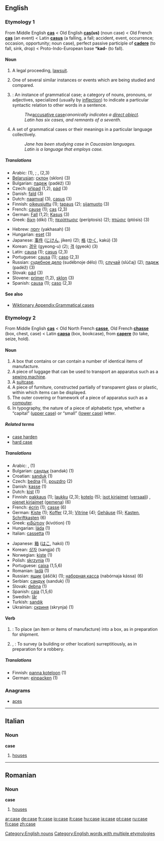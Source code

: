 ==English==

{{rank|hear|least|person|312|case|fact|known|thee}}

===Etymology 1===
From Middle English '''[[cas]]''' < Old English '''[[cas]](us)''' (noun case) < Old French '''[[cas]]''' (an event) < Latin '''[[casus]]''' (a falling, a fall; accident, event, occurrence; occasion, opportunity; noun case), perfect passive participle of '''[[cadere]]''' (to fall, sink, drop) < Proto-Indo-European base *'''kad-''' (to fall).

====Noun====
{{en-noun}}

# {{law}} A legal proceeding, [[lawsuit]].
#One of several similar instances or events which are being studied and compared.
# {{grammar}}: An instance of grammatical case; a category of nouns, pronouns, or adjectives, specialized (usually by [[inflection]]) to indicate a particular syntactic relation to other words in a sentence.
#: ''The ''[[accusative case]]'' canonically indicates a [[direct object]].''
#: ''Latin has six cases, and remnants of a seventh.''
# {{grammar}} {{uncountable}} A set of grammatical cases or their meanings in a particular language collectively.
#: ''Jane has been studying case in Caucasian languages.''
#: ''Latin is a language that employs case.''

=====Translations=====
{{top}}
*Arabic: {{ARchar|[[دعوى|دَعْوَى]]}} {{Unicode|(dáʕwa)}} {{m}} (1), {{ARchar|[[دعاوى|دَعَاوَى]]}} {{Unicode|(daʕáːwa)}} {{p}}; {{ARchar|[[حالة|حَالَةٌ]]}} {{Unicode|(ħáːla)}} {{f}}, {{ARchar|[[حالات|حَالاَتٌ]]}} {{Unicode|(ħaláːt)}} {{p}} (2,3)
*[[Belarusian]]: [[склон]] (sklon) {{m}} (3)
*Bulgarian: [[падеж]] (padéž) {{m}} (3)
*Czech: [[případ]] {{m}} (1,2), [[pád]] {{m}} (3)
*Danish: [[fald]] (3)
*Dutch: [[naamval]] {{m}} (3), [[casus]] {{m}} (3)
*Finnish: [[oikeusjuttu]] (1); [[tapaus]] (2); [[sijamuoto]] (3)
*French: [[cause]] {{f}} (1); [[cas]] {{m}} (2,3)
*German: [[Fall]] {{m}} (1,2); [[Kasus]] {{m}} (3)
*Greek: [[δίκη]] (díki) {{f}} (1); [[περίπτωσις]] (períptosis) {{f}} (2); [[πτώσις]] (ptósis) {{f}} (3)
{{mid}}
*Hebrew: [[יחסה]] (yakhasah) {{f}} (3)
*Hungarian: [[eset]] (3)
*Japanese: [[事件]] ([[じけん]], jíken) (2); [[格]] ([[かく]], kakú) (3)
*Korean: [[경우]] (gyeong-u) (2); [[격]] (gyeok) (3)
*Latin: [[causa]] {{f}} (1); [[casus]] {{m}} (2,3)
*Portuguese: [[causa]] {{f}} (1); [[caso]] {{m}} (2,3)
*Russian: [[судебное дело]] (sudébnoje délo) {{n}} (1); [[случай]] (slúčaj) {{m}} (2); [[падеж]] (padéž) {{m}} (3)
*Slovak: [[pád]] {{m}} (3)
*Slovene: [[primer]] {{m}} (1,2), [[sklon]] {{m}} (3)
*Spanish: [[causa]] {{f}} (1); [[caso]] {{m}} (2,3)
{{bottom}}

====See also====
*[[Wiktionary Appendix:Grammatical cases]]

===Etymology 2===
From Middle English '''[[cas]]''' < Old North French '''[[casse]]''', Old French '''[[chasse]]''' (box, chest, case) < Latin '''[[capsa]]''' (box, bookcase), from '''[[capere]]''' (to take, seize, hold).

====Noun====
{{en-noun}}

# A box that contains or can contain a number of identical items of manufacture.
# A piece of luggage that can be used to transport an apparatus such as a [[sewing machine]].
# A [[suitcase]].
# A piece of furniture, constructed partially of transparent glass or plastic, within which items can be displayed.
# The outer covering or framework of a piece of apparatus such as a [[computer]].
# In typography, the nature of a piece of alphabetic type, whether a “capital” ([[upper case]]) or “small” ([[lower case]]) letter.

=====Related terms=====
*[[case harden]]
*[[hard case]]

=====Translations=====
{{top}}
*Arabic: {{ARchar|[[علبة|عُلْبَةٌ]]}} {{Unicode|(ʕúlba)}} {{f}}, {{ARchar|[[علب|عُلَب]]}} {{Unicode|(ʕúlab)}} {{p}} (1)
*Bulgarian: [[сандък]] (sandək) {{m}} (1)
*Croatian: [[sanduk]] {{m}} (1)
*Czech: [[bedna]] {{f}} (1), [[pouzdro]] {{n}} (2)
*Danish: [[kasse]] (1)
*Dutch: [[kist]] {{f}} (1)
*Finnish: [[pakkaus]] (1); [[laukku]] (2,3); [[kotelo]] (5); [[isot kirjaimet]] ([[versaali]]) {{italbrac|uppercase}}, [[pienet kirjaimet]] ([[gemena]]) {{italbrac|lowercase}} (6)
*French: [[écrin]] {{m}} (1); [[casse]] {{f}} (6)
*German: [[Kiste]] {{f}} (1); [[Koffer]] {{m}} (2,3); [[Vitrine]] {{f}} (4); [[Gehäuse]] {{n}} (5); [[Kasten]], [[Schriftkasten]] {{m}} (6)
*Greek: [[κιβώτιον]] (kivótion) {{n}} (1)
*Hungarian: [[láda]] (1)
*Italian: [[cassetta]] (1)
{{mid}}
*Japanese: [[箱]] ([[はこ]], hakó) (1)
*Korean: [[상자]] (sangja) (1)
*Norwegian: [[kiste]] (1)
*Polish: [[skrzynia]] (1)
*Portuguese: [[caixa]] {{f}} (1,5,6)
*Romanian: [[ladă]] (1)
*Russian: [[ящик]] (jáščik) {{m}} (1); [[наборная касса]] (nabórnaja kássa) {{f}} (6)
*Serbian: [[сандук]] (sanduk) {{m}} (1)
*Slovak: [[debna]] {{f}} (1)
*Spanish: [[caja]] {{f}} (1,5,6)
*Swedish: [[lår]] {{c}}
*Turkish: [[sandık]]
*Ukrainian: [[скриня]] (skrynja) {{f}} (1)
{{bottom}}

====Verb====
{{en-verb|cas|ing}}

# {{transitive}}: To place (an item or items of manufacture) into a box, as in preparation for shipment.
# {{transitive}}, {{colloquial}}: To survey (a building or other location) surreptitiously, as in preparation for a robbery.

=====Translations=====
*Finnish: [[panna koteloon]] (1)
*German: [[einpacken]] (1)

===Anagrams===
*[[aces]]

----

==Italian==

===Noun===
'''case''' {{f}} {{p}}

# {{italbrac|plural of [[casa#Italian|casa]]}} [[house]]s

----

==Romanian==

===Noun===
'''case''' {{f}} {{p}}
# {{italbrac|plural of [[casă]]}} [[house]]s

[[Category:English nouns]]
[[Category:English words with multiple etymologies]]

[[ar:case]]
[[de:case]]
[[fr:case]]
[[io:case]]
[[it:case]]
[[hu:case]]
[[ja:case]]
[[pt:case]]
[[ru:case]]
[[fi:case]]
[[zh:case]]